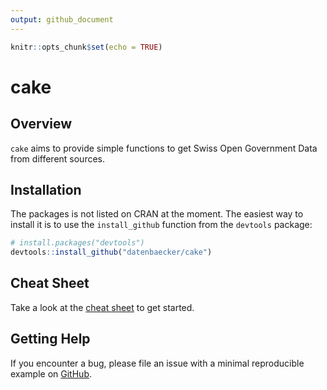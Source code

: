 ```yaml
---
output: github_document
---
```


<!-- README.md is generated from README.Rmd. Please edit that file -->

```r
knitr::opts_chunk$set(echo = TRUE)
```

# cake

## Overview 

`cake` aims to provide simple functions to get Swiss Open Government Data from
different sources.

## Installation

The packages is not listed on CRAN at the moment.
The easiest way to install it is to use the `install_github` function from
the `devtools` package:

```r
# install.packages("devtools")
devtools::install_github("datenbaecker/cake")
```

## Cheat Sheet

Take a look at the [cheat sheet](./cheatsheet.pdf) to get started.

## Getting Help

If you encounter a bug, please file an issue with a minimal reproducible example on 
[GitHub](https://github.com/datenbaecker/cake/issues).
